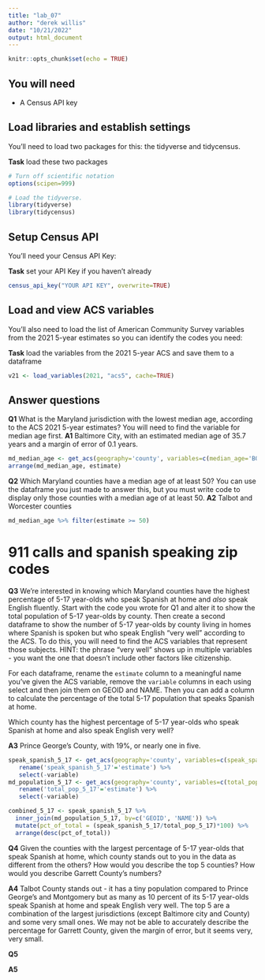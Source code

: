 ```yaml
---
title: "lab_07"
author: "derek willis"
date: "10/21/2022"
output: html_document
---
```


```r
knitr::opts_chunk$set(echo = TRUE)
```

## You will need

-   A Census API key

## Load libraries and establish settings

You'll need to load two packages for this: the tidyverse and tidycensus.

**Task** load these two packages

```r
# Turn off scientific notation
options(scipen=999)

# Load the tidyverse.
library(tidyverse)
library(tidycensus)
```

## Setup Census API

You'll need your Census API Key:

**Task** set your API Key if you haven't already

```r
census_api_key("YOUR API KEY", overwrite=TRUE)
```

## Load and view ACS variables

You'll also need to load the list of American Community Survey variables from the 2021 5-year estimates so you can identify the codes you need:

**Task** load the variables from the 2021 5-year ACS and save them to a dataframe

```r
v21 <- load_variables(2021, "acs5", cache=TRUE)
```

## Answer questions

**Q1** What is the Maryland jurisdiction with the lowest median age, according to the ACS 2021 5-year estimates? You will need to find the variable for median age first. 
**A1** Baltimore City, with an estimated median age of 35.7 years and a margin of error of 0.1 years.

```r
md_median_age <- get_acs(geography='county', variables=c(median_age='B01002_001'), state='MD', year=2021)
arrange(md_median_age, estimate)
```

**Q2** Which Maryland counties have a median age of at least 50? You can use the dataframe you just made to answer this, but you must write code to display only those counties with a median age of at least 50. 
**A2** Talbot and Worcester counties

```r
md_median_age %>% filter(estimate >= 50)
```

# 911 calls and spanish speaking zip codes

**Q3** We're interested in knowing which Maryland counties have the highest percentage of 5-17 year-olds who speak Spanish at home and *also* speak English fluently. Start with the code you wrote for Q1 and alter it to show the total population of 5-17 year-olds by county. Then create a second dataframe to show the number of 5-17 year-olds by county living in homes where Spanish is spoken but who speak English "very well" according to the ACS. To do this, you will need to find the ACS variables that represent those subjects. HINT: the phrase "very well" shows up in multiple variables - you want the one that doesn't include other factors like citizenship.

For each dataframe, rename the `estimate` column to a meaningful name you've given the ACS variable, remove the `variable` columns in each using select and then join them on GEOID and NAME. Then you can add a column to calculate the percentage of the total 5-17 population that speaks Spanish at home.

Which county has the highest percentage of 5-17 year-olds who speak Spanish at home and also speak English very well?

**A3** Prince George's County, with 19%, or nearly one in five.

```r
speak_spanish_5_17 <- get_acs(geography='county', variables=c(speak_spanish_5_17='B16004_005'), state='MD', year=2020) %>%
   rename('speak_spanish_5_17'='estimate') %>%
   select(-variable)
md_population_5_17 <- get_acs(geography='county', variables=c(total_pop_5_17='B16004_002'), state='MD', year =2020) %>%
   rename('total_pop_5_17'='estimate') %>%
   select(-variable)

combined_5_17 <- speak_spanish_5_17 %>%
  inner_join(md_population_5_17, by=c('GEOID', 'NAME')) %>%
  mutate(pct_of_total = (speak_spanish_5_17/total_pop_5_17)*100) %>%
  arrange(desc(pct_of_total))
```

**Q4** Given the counties with the largest percentage of 5-17 year-olds that speak Spanish at home, which county stands out to you in the data as different from the others? How would you describe the top 5 counties? How would you describe Garrett County's numbers?

**A4** Talbot County stands out - it has a tiny population compared to Prince George's and Montgomery but as many as 10 percent of its 5-17 year-olds speak Spanish at home and speak English very well. The top 5 are a combination of the largest jurisdictions (except Baltimore city and County) and some very small ones. We may not be able to accurately describe the percentage for Garrett County, given the margin of error, but it seems very, very small.

**Q5** 

**A5** 

```r

```

